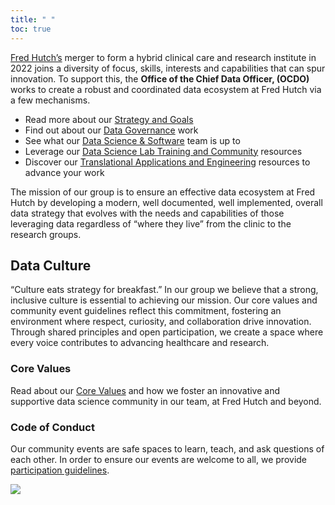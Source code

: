 ```yaml
---
title: " "
toc: true
---
```




[Fred Hutch's](https://www.fredhutch.org/en.html) merger to form a hybrid clinical care and research institute in 2022 joins a diversity of focus, skills, interests and capabilities that can spur innovation. To support this, the **Office of the Chief Data Officer, (OCDO)** works to create a robust and coordinated data ecosystem at Fred Hutch via a few mechanisms.  

- Read more about our [Strategy and Goals](strategy.qmd)
- Find out about our [Data Governance](gov.qmd) work
- See what our [Data Science & Software](dss.qmd) team is up to
- Leverage our [Data Science Lab Training and Community](training.qmd) resources
- Discover our [Translational Applications and Engineering](tools.qmd) resources to advance your work

::: {.callout-note appearance="minimal"}

The mission of our group is to ensure an effective data ecosystem at Fred Hutch by developing a modern, well documented, well implemented, overall data strategy that evolves with the needs and capabilities of those leveraging data regardless of “where they live” from the clinic to the research groups.
:::


## Data Culture

“Culture eats strategy for breakfast.” In our group we believe that a strong, inclusive culture is essential to achieving our mission. Our core values and community event guidelines reflect this commitment, fostering an environment where respect, curiosity, and collaboration drive innovation. Through shared principles and open participation, we create a space where every voice contributes to advancing healthcare and research.

### Core Values
Read about our [Core Values](pages/values.qmd) and how we foster an innovative and supportive data science community in our team, at Fred Hutch and beyond.

### Code of Conduct
Our community events are safe spaces to learn, teach, and ask questions of each other. In order to ensure our events are welcome to all, we provide [participation guidelines](pages/participation.qmd).

![](img/dasl-eco-fade-web.png)


